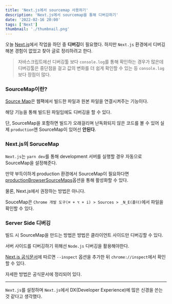 ```yaml
---
title: 'Next.js에서 sourcemap 사용하기'
description: 'Next.js에서 sourcemap을 통해 디버깅하기'
date: '2022-02-16 20:00'
tags: ['Next']
thumbnail: './thumbnail.png'
---
```


오늘 [Next.js](https://nextjs.org/)에서 작업을 하던 중 **디버깅**이 필요했다. 하지만 `Next.js` 환경에서 디버깅해본 경험이 없었고 찾아 글로 정리하려고 한다.

> 자바스크립트에선 디버깅툴 보다 `console.log`를 통해 확인하는 경우가 많은데 디버깅툴은 중단점을 걸고 값의 변화를 더 쉽게 확인할 수 있는 등 `console.log`보다 장점이 많다.

### SourceMap이란?

[Source Map](https://joshua1988.github.io/webpack-guide/devtools/source-map.html#%EC%86%8C%EC%8A%A4-%EB%A7%B5)은 웹팩에서 빌드한 파일과 원본 파일을 연결시켜주는 기능이다.

해당 기능을 통해 빌드된 파일임에도 디버깅을 할 수 있다.

단, SourceMap을 포함하면 빌드가 오래걸리며 난독화되지 않은 코드를 볼 수 있어 실제 `production`엔 SourceMap이 있어선 **안된다**.

### Next.js의 SoruceMap

`Next.js`는 `yarn dev`를 통해 development 서버를 실행할 경우 자동으로 SourceMap을 설정해준다.

만약 부득이하게 production 환경에서 SourceMap이 필요하다면 [productionBrowserSourceMaps](https://nextjs.org/docs/advanced-features/source-maps)옵션을 통해 활성화할 수 있다.

물론, Next.js에서 권장하는 방법은 아니다.

SouceMap은 `Chrome 개발 도구(⌘ + ⌥ + i) > Sources > _N_E(폴더)`에서 파일을 확인할 수 있다.

### Server Side 디버깅

빌드 시 SourceMap을 만드는 방법은 방법은 클라이언트 사이드만 디버깅할 수 있다.

서버 사이드를 디버깅하기 위해선 `Node.js` 디버깅을 활용해야한다.

[Next.js 공식문서](https://nextjs.org/docs/advanced-features/debugging)에 따르면 `--inspect` 옵션을 추가한 뒤 `chrome://inspect`에서 확인할 수 있다.

자세한 방법은 공식문서에 정리되어 있다.

---

`Next.js`를 설정하며 `Next.js`에서 DX(Developer Experience)에 많은 신경을 쓴는 것 같다고 생각했다.
